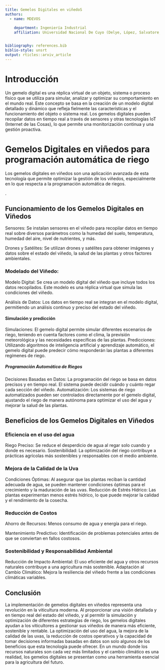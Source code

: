 ```yaml
---
title: Gemelos Digitales en viñedoS
authors:
  - name: MDEVOS
  
    department: Ingeniería Industrial
    affiliation: Universidad Nacional De Cuyo (Delye, López, Salvatore, Spigolon, Marini y Trad)


bibliography: references.bib
biblio-style: unsrt
output: rticles::arxiv_article
---
```


# Introducción

Un gemelo digital es una réplica virtual de un objeto, sistema o proceso físico que se utiliza para simular, analizar y optimizar su comportamiento en el mundo real. Este concepto se basa en la creación de un modelo digital detallado y dinámico que refleja fielmente las características y el funcionamiento del objeto o sistema real. Los gemelos digitales pueden recopilar datos en tiempo real a través de sensores y otras tecnologías IoT (Internet de las Cosas), lo que permite una monitorización continua y una gestión proactiva.

# Gemelos Digitales en viñedos para programación automática de riego
Los gemelos digitales en viñedos son una aplicación avanzada de esta tecnología que permite optimizar la gestión de los viñedos, especialmente en lo que respecta a la programación automática de riegos.

\label{sec:headings}

 \ref{sec:headings}.


## Funcionamiento de los Gemelos Digitales en Viñedos


Sensores: Se instalan sensores en el viñedo para recopilar datos en tiempo real sobre diversos parámetros como la humedad del suelo, temperatura, humedad del aire, nivel de nutrientes, y más.

Drones y Satélites: Se utilizan drones y satélites para obtener imágenes y datos sobre el estado del viñedo, la salud de las plantas y otros factores ambientales.


### Modelado del Viñedo:

Modelo Digital: Se crea un modelo digital del viñedo que incluye todos los datos recopilados. Este modelo es una réplica virtual que simula las condiciones del viñedo.

Análisis de Datos: Los datos en tiempo real se integran en el modelo digital, permitiendo un análisis continuo y preciso del estado del viñedo.

#### Simulación y predicción
Simulaciones: El gemelo digital permite simular diferentes escenarios de riego, teniendo en cuenta factores como el clima, la previsión meteorológica y las necesidades específicas de las plantas.
Predicciones: Utilizando algoritmos de inteligencia artificial y aprendizaje automático, el gemelo digital puede predecir cómo responderán las plantas a diferentes regímenes de riego.

##### Programación Automática de Riegos
Decisiones Basadas en Datos: La programación del riego se basa en datos precisos y en tiempo real. El sistema puede decidir cuándo y cuánto regar cada sección del viñedo.
Automatización: Los sistemas de riego automatizados pueden ser controlados directamente por el gemelo digital, ajustando el riego de manera autónoma para optimizar el uso del agua y mejorar la salud de las plantas.
 
 
## Beneficios de los Gemelos Digitales en Viñedos

### Eficiencia en el uso del agua
Riego Preciso: Se reduce el desperdicio de agua al regar solo cuando y donde es necesario.
Sostenibilidad: La optimización del riego contribuye a prácticas agrícolas más sostenibles y responsables con el medio ambiente.

### Mejora de la Calidad de la Uva

Condiciones Óptimas: Al asegurar que las plantas reciban la cantidad adecuada de agua, se pueden mantener condiciones óptimas para el crecimiento y la maduración de las uvas.
Reducción de Estrés Hídrico: Las plantas experimentan menos estrés hídrico, lo que puede mejorar la calidad y el rendimiento de la cosecha.
 
### Reducción de Costos
 
 Ahorro de Recursos: Menos consumo de agua y energía para el riego.
 
Mantenimiento Predictivo: Identificación de problemas potenciales antes de que se conviertan en fallos costosos.


### Sostenibilidad y Responsabilidad Ambiental
Reducción de Impacto Ambiental: El uso eficiente del agua y otros recursos naturales contribuye a una agricultura más sostenible.
Adaptación al Cambio Climático: Mejora la resiliencia del viñedo frente a las condiciones climáticas variables.


## Conclusión
La implementación de gemelos digitales en viñedos representa una revolución en la viticultura moderna. Al proporcionar una visión detallada y en tiempo real del estado del viñedo, y al permitir la simulación y optimización de diferentes estrategias de riego, los gemelos digitales ayudan a los viticultores a gestionar sus viñedos de manera más eficiente, sostenible y rentable. La optimización del uso del agua, la mejora de la calidad de las uvas, la reducción de costos operativos y la capacidad de tomar decisiones informadas basadas en datos son solo algunos de los beneficios que esta tecnología puede ofrecer. En un mundo donde los recursos naturales son cada vez más limitados y el cambio climático es una realidad, los gemelos digitales se presentan como una herramienta esencial para la agricultura del futuro.






